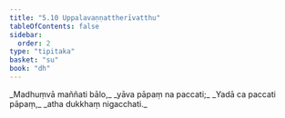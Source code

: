 ```yaml
---
title: "5.10 Uppalavaṇṇattherīvatthu"
tableOfContents: false
sidebar:
  order: 2
type: "tipitaka"
basket: "su"
book: "dh"
---
```



<DynamicBreadcrumb />

<Division number="69" book="dh">

<Paragraph number="74" type="verses" book="dh">
_Madhuṃvā maññati bālo,_  
_yāva pāpaṃ na paccati;_  
_Yadā ca paccati pāpaṃ,_  
_atha dukkhaṃ nigacchati._
</Paragraph>
</Division>